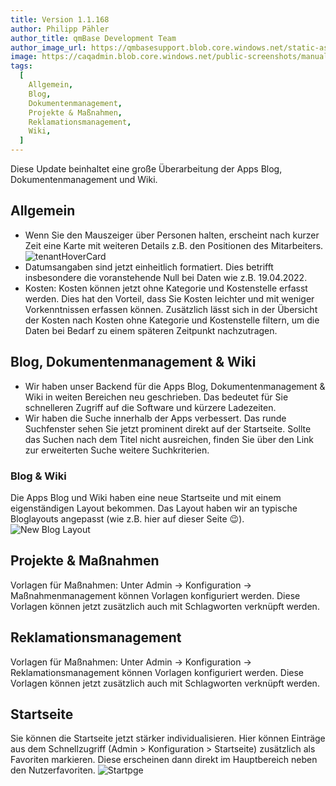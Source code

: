 ---
title: Version 1.1.168
author: Philipp Pähler
author_title: qmBase Development Team
author_image_url: https://qmbasesupport.blob.core.windows.net/static-assets/img/persons/paehler_round.png
image: https://caqadmin.blob.core.windows.net/public-screenshots/manual-screenshots/Screenshot%202022-03-30%20175213_OrgChartWithoutName.png
tags:
  [
    Allgemein,
    Blog,
    Dokumentenmanagement,
    Projekte & Maßnahmen,
    Reklamationsmanagement,
    Wiki,
  ]
---

Diese Update beinhaltet eine große Überarbeitung der Apps Blog, Dokumentenmanagement und Wiki.

<!--truncate-->

## Allgemein

- Wenn Sie den Mauszeiger über Personen halten, erscheint nach kurzer Zeit eine Karte mit weiteren Details z.B. den Positionen des Mitarbeiters.
  ![tenantHoverCard](https://caqadmin.blob.core.windows.net/public-screenshots/manual-screenshots/Recording%202022-04-01_tenantHoverCard.gif)
- Datumsangaben sind jetzt einheitlich formatiert. Dies betrifft insbesondere die voranstehende Null bei Daten wie z.B. 19.04.2022.
- Kosten: Kosten können jetzt ohne Kategorie und Kostenstelle erfasst werden. Dies hat den Vorteil, dass Sie Kosten leichter und mit weniger Vorkenntnissen erfassen können.
  Zusätzlich lässt sich in der Übersicht der Kosten nach Kosten ohne Kategorie und Kostenstelle filtern, um die Daten bei Bedarf zu einem späteren Zeitpunkt nachzutragen.

## Blog, Dokumentenmanagement & Wiki

- Wir haben unser Backend für die Apps Blog, Dokumentenmanagement & Wiki in weiten Bereichen neu geschrieben. Das bedeutet für Sie schnelleren Zugriff auf die Software und kürzere Ladezeiten.
- Wir haben die Suche innerhalb der Apps verbessert. Das runde Suchfenster sehen Sie jetzt prominent direkt auf der Startseite.
  Sollte das Suchen nach dem Titel nicht ausreichen, finden Sie über den Link zur erweiterten Suche weitere Suchkriterien.

### Blog & Wiki

Die Apps Blog und Wiki haben eine neue Startseite und mit einem eigenständigen Layout bekommen. Das Layout haben wir an typische Bloglayouts angepasst (wie z.B. hier auf dieser Seite 😉).
![New Blog Layout](https://caqadmin.blob.core.windows.net/public-screenshots/manual-screenshots/Screenshot%202022-04-19%20newBlogLayout.png)

## Projekte & Maßnahmen

Vorlagen für Maßnahmen: Unter Admin -> Konfiguration -> Maßnahmenmanagement können Vorlagen konfiguriert werden. Diese Vorlagen können jetzt zusätzlich auch mit Schlagworten verknüpft werden.

## Reklamationsmanagement

Vorlagen für Maßnahmen: Unter Admin -> Konfiguration -> Reklamationsmanagement können Vorlagen konfiguriert werden. Diese Vorlagen können jetzt zusätzlich auch mit Schlagworten verknüpft werden.

## Startseite

Sie können die Startseite jetzt stärker individualisieren. Hier können Einträge aus dem Schnellzugriff (Admin > Konfiguration > Startseite) zusätzlich als Favoriten markieren.
Diese erscheinen dann direkt im Hauptbereich neben den Nutzerfavoriten.
![Startpge](https://caqadmin.blob.core.windows.net/public-screenshots/manual-screenshots/Screenshot%202022-04-21%20quickAcceessFavorite.png)
